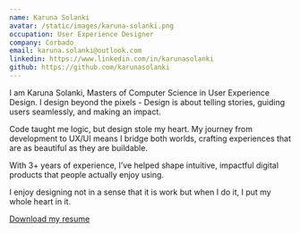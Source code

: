 ```yaml
---
name: Karuna Solanki
avatar: /static/images/karuna-solanki.png
occupation: User Experience Designer
company: Corbado
email: karuna.solanki@outlook.com
linkedin: https://www.linkedin.com/in/karunasolanki
github: https://github.com/karunasolanki
---
```


I am Karuna Solanki, Masters of Computer Science in User Experience Design. I design beyond the pixels - Design is about telling stories, guiding users seamlessly, and making an impact.

Code taught me logic, but design stole my heart. My journey from development to UX/UI means I bridge both worlds, crafting experiences that are as beautiful as they are buildable.

With 3+ years of experience, I’ve helped shape intuitive, impactful digital products that people actually enjoy using.

I enjoy designing not in a sense that it is work but when I do it, I put my whole heart in it.

<a href="/resume.pdf" target="_blank" rel="noopener noreferrer" className="resume-link">
  Download my resume
</a>
